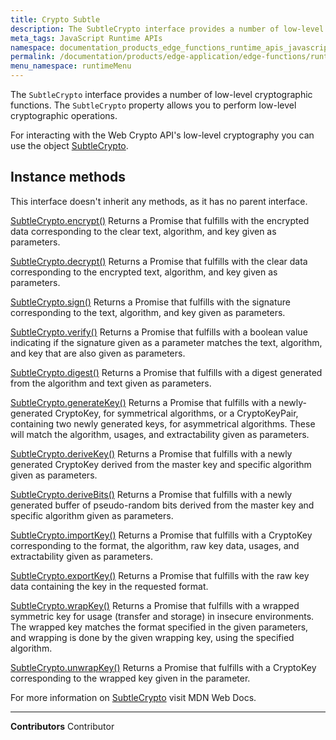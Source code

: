 ```yaml
---
title: Crypto Subtle
description: The SubtleCrypto interface provides a number of low-level cryptographic functions.
meta_tags: JavaScript Runtime APIs
namespace: documentation_products_edge_functions_runtime_apis_javascript_subtle_crypto
permalink: /documentation/products/edge-application/edge-functions/runtime-apis/javascript/subtle-crypto/
menu_namespace: runtimeMenu
---
```


The `SubtleCrypto` interface provides a number of low-level cryptographic functions. The `SubtleCrypto` property allows you to perform low-level cryptographic operations.

For interacting with the Web Crypto API's low-level cryptography you can use the object [SubtleCrypto](https://developer.mozilla.org/en-US/docs/Web/API/SubtleCrypto).

## Instance methods

This interface doesn't inherit any methods, as it has no parent interface.

[SubtleCrypto.encrypt()](https://developer.mozilla.org/en-US/docs/Web/API/SubtleCrypto/encrypt)
Returns a Promise that fulfills with the encrypted data corresponding to the clear text, algorithm, and key given as parameters.

[SubtleCrypto.decrypt()](https://developer.mozilla.org/en-US/docs/Web/API/SubtleCrypto/decrypt)
Returns a Promise that fulfills with the clear data corresponding to the encrypted text, algorithm, and key given as parameters.

[SubtleCrypto.sign()](https://developer.mozilla.org/en-US/docs/Web/API/SubtleCrypto/sign)
Returns a Promise that fulfills with the signature corresponding to the text, algorithm, and key given as parameters.

[SubtleCrypto.verify()](https://developer.mozilla.org/en-US/docs/Web/API/SubtleCrypto/verify)
Returns a Promise that fulfills with a boolean value indicating if the signature given as a parameter matches the text, algorithm, and key that are also given as parameters.

[SubtleCrypto.digest()](https://developer.mozilla.org/en-US/docs/Web/API/SubtleCrypto/digest)
Returns a Promise that fulfills with a digest generated from the algorithm and text given as parameters.

[SubtleCrypto.generateKey()](https://developer.mozilla.org/en-US/docs/Web/API/SubtleCrypto/generateKey)
Returns a Promise that fulfills with a newly-generated CryptoKey, for symmetrical algorithms, or a CryptoKeyPair, containing two newly generated keys, for asymmetrical algorithms. These will match the algorithm, usages, and extractability given as parameters.

[SubtleCrypto.deriveKey()](https://developer.mozilla.org/en-US/docs/Web/API/SubtleCrypto/deriveKey)
Returns a Promise that fulfills with a newly generated CryptoKey derived from the master key and specific algorithm given as parameters.

[SubtleCrypto.deriveBits()](https://developer.mozilla.org/en-US/docs/Web/API/SubtleCrypto/deriveBits)
Returns a Promise that fulfills with a newly generated buffer of pseudo-random bits derived from the master key and specific algorithm given as parameters.

[SubtleCrypto.importKey()](https://developer.mozilla.org/en-US/docs/Web/API/SubtleCrypto/importKey)
Returns a Promise that fulfills with a CryptoKey corresponding to the format, the algorithm, raw key data, usages, and extractability given as parameters.

[SubtleCrypto.exportKey()](https://developer.mozilla.org/en-US/docs/Web/API/SubtleCrypto/exportKey)
Returns a Promise that fulfills with the raw key data containing the key in the requested format.

[SubtleCrypto.wrapKey()](https://developer.mozilla.org/en-US/docs/Web/API/SubtleCrypto/wrapKey)
Returns a Promise that fulfills with a wrapped symmetric key for usage (transfer and storage) in insecure environments. The wrapped key matches the format specified in the given parameters, and wrapping is done by the given wrapping key, using the specified algorithm.

[SubtleCrypto.unwrapKey()](https://developer.mozilla.org/en-US/docs/Web/API/SubtleCrypto/unwrapKey)
Returns a Promise that fulfills with a CryptoKey corresponding to the wrapped key given in the parameter.

For more information on [SubtleCrypto](https://developer.mozilla.org/en-US/docs/Web/API/SubtleCrypto) visit MDN Web Docs.



---


**Contributors** <ContributorList>Contributor</ContributorList>
